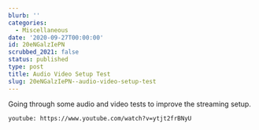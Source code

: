 ```yaml
---
blurb: ''
categories:
  - Miscellaneous
date: '2020-09-27T00:00:00'
id: 20eNGalzIePN
scrubbed_2021: false
status: published
type: post
title: Audio Video Setup Test
slug: 20eNGalzIePN--audio-video-setup-test
---
```


Going through some audio and video tests to improve the streaming setup.

`youtube: https://www.youtube.com/watch?v=ytjt2frBNyU`
